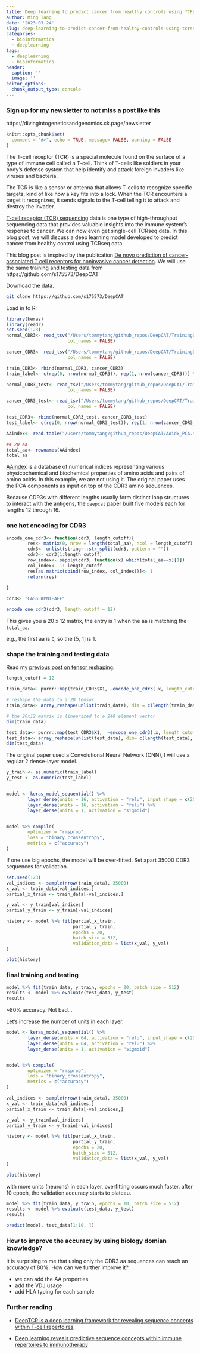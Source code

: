 ```yaml
---
title: Deep learning to predict cancer from healthy controls using TCRseq data
author: Ming Tang
date: '2023-03-24'
slug: deep-learning-to-predict-cancer-from-healthy-controls-using-tcrseq-data
categories:
  - bioinformatics
  - deeplearning
tags:
  - deeplearning
  - bioinformatics
header:
  caption: ''
  image: ''
editor_options: 
  chunk_output_type: console
---
```


### Sign up for my newsletter to not miss a post like this

https://divingintogeneticsandgenomics.ck.page/newsletter


```r
knitr::opts_chunk$set(
  comment = "#>", echo = TRUE, message= FALSE, warning = FALSE
)
```

The T-cell receptor (TCR) is a special molecule found on the surface of a type of immune cell called a T-cell. Think of T-cells like soldiers in your body's defense system that help identify and attack foreign invaders like viruses and bacteria.

The TCR is like a sensor or antenna that allows T-cells to recognize specific targets, kind of like how a key fits into a lock. When the TCR encounters a target it recognizes, it sends signals to the T-cell telling it to attack and destroy the invader.

[T-cell receptor (TCR) sequencing](https://www.takarabio.com/about/bioview-blog/research-news/tcr-seq-methods-strengths-weaknesses-and-rankings) data is one type of high-throughput sequencing data that provides valuable insights into the immune system's response to cancer. We can now even get single-cell TCRseq data. In this blog post, we will discuss a deep learning model developed to predict cancer from healthy control using TCRseq data. 

This blog post is inspired by the publication [
De novo prediction of cancer-associated T cell receptors for noninvasive cancer detection](https://pubmed.ncbi.nlm.nih.gov/32817363/). We will use the same training and testing data from https://github.com/s175573/DeepCAT

Download the data.
```bash
git clone https://github.com/s175573/DeepCAT
```

Load in to R:
```r
library(keras)
library(readr)
set.seed(123)
normal_CDR3<- read_tsv("/Users/tommytang/github_repos/DeepCAT/TrainingData/NormalCDR3.txt",
                       col_names = FALSE)

cancer_CDR3<- read_tsv("/Users/tommytang/github_repos/DeepCAT/TrainingData/TumorCDR3.txt",
                       col_names = FALSE)

train_CDR3<- rbind(normal_CDR3, cancer_CDR3)
train_label<- c(rep(0, nrow(normal_CDR3)), rep(1, nrow(cancer_CDR3))) %>% as.numeric()

normal_CDR3_test<- read_tsv("/Users/tommytang/github_repos/DeepCAT/TrainingData/NormalCDR3_test.txt",
                       col_names = FALSE)

cancer_CDR3_test<- read_tsv("/Users/tommytang/github_repos/DeepCAT/TrainingData/TumorCDR3_test.txt",
                       col_names = FALSE)

test_CDR3<- rbind(normal_CDR3_test, cancer_CDR3_test)
test_label<- c(rep(0, nrow(normal_CDR3_test)), rep(1, nrow(cancer_CDR3_test)))

AAindex<- read.table("/Users/tommytang/github_repos/DeepCAT/AAidx_PCA.txt",header = TRUE)

## 20 aa
total_aa<- rownames(AAindex)
total_aa
```

[AAindex](https://www.genome.jp/aaindex/) is a database of numerical indices representing various physicochemical and biochemical properties of amino acids and pairs of amino acids. In this example, we are not using it. The original paper uses the PCA components as input on top of the CDR3 amino sequences.

Because CDR3s with different lengths usually form distinct loop structures to interact with the antigens, the `deepcat` paper built five models each for lengths 12 through 16. 


### one hot encoding for CDR3

```r

encode_one_cdr3<- function(cdr3, length_cutoff){
        res<- matrix(0, nrow = length(total_aa), ncol = length_cutoff)
        cdr3<- unlist(stringr::str_split(cdr3, pattern = ""))
        cdr3<- cdr3[1:length_cutoff]
        row_index<- sapply(cdr3, function(x) which(total_aa==x)[1])
        col_index<- 1: length_cutoff
        res[as.matrix(cbind(row_index, col_index))]<- 1
        return(res)

}
                        
cdr3<- "CASSLKPNTEAFF"

encode_one_cdr3(cdr3, length_cutoff = 12)

```

This gives you a 20 x 12 matrix, the entry is 1 when the aa is matching the `total_aa`.

e.g., the first aa is `C`, so the [5, 1] is 1.


### shape the training and testing data

Read my [previous post on tensor reshaping](https://divingintogeneticsandgenomics.rbind.io/post/basic-tensor-array-manipulations-in-r/).

```r
length_cutoff = 12

train_data<- purrr::map(train_CDR3$X1, ~encode_one_cdr3(.x, length_cutoff = length_cutoff))

# reshape the data to a 2D tensor
train_data<- array_reshape(unlist(train_data), dim = c(length(train_data), 20 * length_cutoff))

# the 20x12 matrix is linearized to a 240 element vector
dim(train_data)

test_data<- purrr::map(test_CDR3$X1,  ~encode_one_cdr3(.x, length_cutoff = length_cutoff))
test_data<- array_reshape(unlist(test_data), dim= c(length(test_data), 20* length_cutoff))
dim(test_data)

```


The original paper used a Convolutional Neural Network (CNN), I will use a regular 2 dense-layer model.

```r
y_train <- as.numeric(train_label)
y_test <- as.numeric(test_label)


model <- keras_model_sequential() %>% 
        layer_dense(units = 16, activation = "relu", input_shape = c(20 * length_cutoff)) %>%
        layer_dense(units = 16, activation = "relu") %>%
        layer_dense(units = 1, activation = "sigmoid")


model %>% compile(
        optimizer = "rmsprop",
        loss = "binary_crossentropy",
        metrics = c("accuracy")
)
```


If one use big epochs, the model will be over-fitted. Set apart 35000 CDR3 sequences for validation. 

```r
set.seed(123)
val_indices <- sample(nrow(train_data), 35000)
x_val <- train_data[val_indices,]
partial_x_train <- train_data[-val_indices,]

y_val <- y_train[val_indices]
partial_y_train <- y_train[-val_indices]

history <- model %>% fit(partial_x_train, 
                         partial_y_train, 
                         epochs = 20, 
                         batch_size = 512, 
                         validation_data = list(x_val, y_val)
)

plot(history)
```

### final training and testing 

```r
model %>% fit(train_data, y_train, epochs = 20, batch_size = 512)
results <- model %>% evaluate(test_data, y_test)
results
```

~80% accuracy. Not bad...

Let's increase the number of units in each layer.

```r
model <- keras_model_sequential() %>% 
        layer_dense(units = 64, activation = "relu", input_shape = c(20 * length_cutoff)) %>%
        layer_dense(units = 64, activation = "relu") %>%
        layer_dense(units = 1, activation = "sigmoid")


model %>% compile(
        optimizer = "rmsprop",
        loss = "binary_crossentropy",
        metrics = c("accuracy")
)

val_indices <- sample(nrow(train_data), 35000)
x_val <- train_data[val_indices,]
partial_x_train <- train_data[-val_indices,]

y_val <- y_train[val_indices]
partial_y_train <- y_train[-val_indices]

history <- model %>% fit(partial_x_train, 
                         partial_y_train, 
                         epochs = 20, 
                         batch_size = 512, 
                         validation_data = list(x_val, y_val)
)

plot(history)
```


with more units (neurons) in each layer, overfitting occurs much faster.
after 10 epoch, the validation accuracy starts to plateau.

```r
model %>% fit(train_data, y_train, epochs = 10, batch_size = 512)
results <- model %>% evaluate(test_data, y_test)
results
```


```r
predict(model, test_data[1:10, ])
```

### How to improve the accuracy by using biology domian knowledge?

It is surprising to me that using only the CDR3 aa sequences can reach an accuracy of 80%.
How can we further improve it?

* we can add the AA properties
* add the VDJ usage 
* add HLA typing for each sample 


### Further reading

* [DeepTCR is a deep learning framework for revealing sequence concepts within T-cell repertoires](https://www.nature.com/articles/s41467-021-21879-w)

* [Deep learning reveals predictive sequence concepts within immune repertoires to immunotherapy](https://www.science.org/doi/10.1126/sciadv.abq5089)

